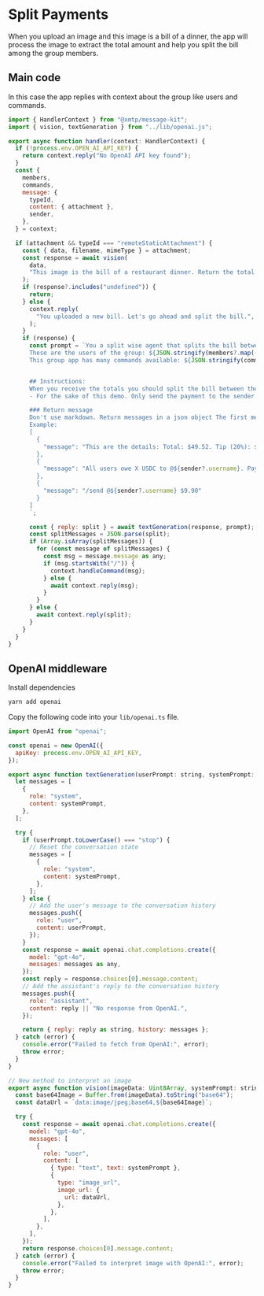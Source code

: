 # Split Payments

When you upload an image and this image is a bill of a dinner, the app will process the image to extract the total amount and help you split the bill among the group members.

## Main code

In this case the app replies with context about the group like users and commands.

```jsx [src/handler/paments.ts]
import { HandlerContext } from "@xmtp/message-kit";
import { vision, textGeneration } from "../lib/openai.js";

export async function handler(context: HandlerContext) {
  if (!process.env.OPEN_AI_API_KEY) {
    return context.reply("No OpenAI API key found");
  }
  const {
    members,
    commands,
    message: {
      typeId,
      content: { attachment },
      sender,
    },
  } = context;

  if (attachment && typeId === "remoteStaticAttachment") {
    const { data, filename, mimeType } = attachment;
    const response = await vision(
      data,
      "This image is the bill of a restaurant dinner. Return the total. If you can't find the total, return 'undefined'.",
    );
    if (response?.includes("undefined")) {
      return;
    } else {
      context.reply(
        "You uploaded a new bill. Let's go ahead and split the bill.",
      );
    }
    if (response) {
      const prompt = `You a split wise agent that splits the bill between the members of this group except for the sender and bot.\n
      These are the users of the group: ${JSON.stringify(members?.map((member) => ({ ...member, username: `@${member.username}` })))}\n
      This group app has many commands available: ${JSON.stringify(commands)}\n


      ## Instructions:
      When you receive the totals you should split the bill between the members of the group and send to each one a transaction frame
      - For the sake of this demo. Only send the payment to the sender not to all the other members.

      ### Return message
      Don't use markdown. Return messages in a json object The first message detailing the split. The second one you will send the command for the receiver to pay directly to the sender.
      Example:
      [
        {
          "message": "This are the details: Total: $49.52. Tip (20%): $9.90"
        },
        {
          "message": "All users owe X USDC to @${sender?.username}. Pay here:"
        },
        {
          "message": "/send @${sender?.username} $9.90"
        }
      ]
      `;

      const { reply: split } = await textGeneration(response, prompt);
      const splitMessages = JSON.parse(split);
      if (Array.isArray(splitMessages)) {
        for (const message of splitMessages) {
          const msg = message.message as any;
          if (msg.startsWith("/")) {
            context.handleCommand(msg);
          } else {
            await context.reply(msg);
          }
        }
      } else {
        await context.reply(split);
      }
    }
  }
}
```

## OpenAI middleware

Install dependencies

```bash [cmd]
yarn add openai
```

Copy the following code into your `lib/openai.ts` file.

```jsx [src/lib/openai.ts]
import OpenAI from "openai";

const openai = new OpenAI({
  apiKey: process.env.OPEN_AI_API_KEY,
});

export async function textGeneration(userPrompt: string, systemPrompt: string) {
  let messages = [
    {
      role: "system",
      content: systemPrompt,
    },
  ];

  try {
    if (userPrompt.toLowerCase() === "stop") {
      // Reset the conversation state
      messages = [
        {
          role: "system",
          content: systemPrompt,
        },
      ];
    } else {
      // Add the user's message to the conversation history
      messages.push({
        role: "user",
        content: userPrompt,
      });
    }
    const response = await openai.chat.completions.create({
      model: "gpt-4o",
      messages: messages as any,
    });
    const reply = response.choices[0].message.content;
    // Add the assistant's reply to the conversation history
    messages.push({
      role: "assistant",
      content: reply || "No response from OpenAI.",
    });

    return { reply: reply as string, history: messages };
  } catch (error) {
    console.error("Failed to fetch from OpenAI:", error);
    throw error;
  }
}

// New method to interpret an image
export async function vision(imageData: Uint8Array, systemPrompt: string) {
  const base64Image = Buffer.from(imageData).toString("base64");
  const dataUrl = `data:image/jpeg;base64,${base64Image}`;

  try {
    const response = await openai.chat.completions.create({
      model: "gpt-4o",
      messages: [
        {
          role: "user",
          content: [
            { type: "text", text: systemPrompt },
            {
              type: "image_url",
              image_url: {
                url: dataUrl,
              },
            },
          ],
        },
      ],
    });
    return response.choices[0].message.content;
  } catch (error) {
    console.error("Failed to interpret image with OpenAI:", error);
    throw error;
  }
}
```
